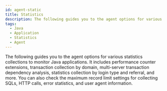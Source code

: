 ```yaml
---
id: agent-static
title: Statistics
description: The following guides you to the agent options for various statistics collections to monitor Java applications. It includes performance counter extensions, transaction collection by domain, multi-server transaction dependency analysis, statistics collection by login type and referral, and more. You can also check the maximum record limit settings for collecting SQLs, HTTP calls, error statistics, and user agent information.
tags:
  - Java
  - Application
  - Statistics
  - Agent
---
```


The following guides you to the agent options for various statistics collections to monitor Java applications. It includes performance counter extensions, transaction collection by domain, multi-server transaction dependency analysis, statistics collection by login type and referral, and more. You can also check the maximum record limit settings for collecting SQLs, HTTP calls, error statistics, and user agent information.


<Javastatistics />
